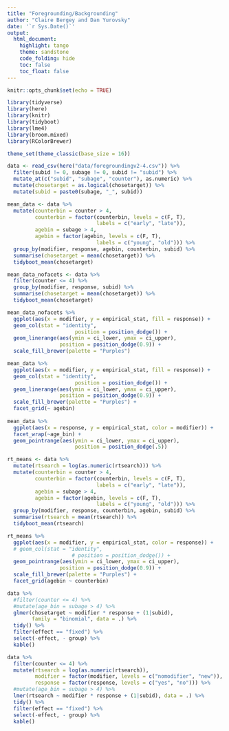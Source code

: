 ```yaml
---
title: "Foregrounding/Backgrounding"
author: "Claire Bergey and Dan Yurovsky"
date: '`r Sys.Date()`'
output:
  html_document:
    highlight: tango
    theme: sandstone
    code_folding: hide
    toc: false
    toc_float: false
---
```


```r
knitr::opts_chunk$set(echo = TRUE)
```

```r
library(tidyverse)
library(here)
library(knitr)
library(tidyboot)
library(lme4)
library(broom.mixed)
library(RColorBrewer)

theme_set(theme_classic(base_size = 16))
```

```r
data <- read_csv(here("data/foregroundingv2-4.csv")) %>%
  filter(subid != 0, subage != 0, subid != "subid") %>%
  mutate_at(c("subid", "subage", "counter"), as.numeric) %>%
  mutate(chosetarget = as.logical(chosetarget)) %>%
  mutate(subid = paste0(subage, "_", subid))
```

```r
mean_data <- data %>%
  mutate(counterbin = counter > 4,
         counterbin = factor(counterbin, levels = c(F, T), 
                             labels = c("early", "late")),
         agebin = subage > 4,
         agebin = factor(agebin, levels = c(F, T), 
                             labels = c("young", "old"))) %>%
  group_by(modifier, response, agebin, counterbin, subid) %>%
  summarise(chosetarget = mean(chosetarget)) %>%
  tidyboot_mean(chosetarget) 

mean_data_nofacets <- data %>%
  filter(counter <= 4) %>%
  group_by(modifier, response, subid) %>%
  summarise(chosetarget = mean(chosetarget)) %>%
  tidyboot_mean(chosetarget) 

mean_data_nofacets %>%
  ggplot(aes(x = modifier, y = empirical_stat, fill = response)) + 
  geom_col(stat = "identity",
                      position = position_dodge()) +
  geom_linerange(aes(ymin = ci_lower, ymax = ci_upper),
                 position = position_dodge(0.9)) +
  scale_fill_brewer(palette = "Purples")

mean_data %>%
  ggplot(aes(x = modifier, y = empirical_stat, fill = response)) + 
  geom_col(stat = "identity",
                      position = position_dodge()) +
  geom_linerange(aes(ymin = ci_lower, ymax = ci_upper),
                 position = position_dodge(0.9)) +
  scale_fill_brewer(palette = "Purples") +
  facet_grid(~ agebin)
   
mean_data %>%
  ggplot(aes(x = response, y = empirical_stat, color = modifier)) +
  facet_wrap(~age_bin) + 
  geom_pointrange(aes(ymin = ci_lower, ymax = ci_upper),
                      position = position_dodge(.5)) 
```



```r

rt_means <- data %>%
  mutate(rtsearch = log(as.numeric(rtsearch))) %>%
  mutate(counterbin = counter > 4,
         counterbin = factor(counterbin, levels = c(F, T), 
                             labels = c("early", "late")),
         agebin = subage > 4,
         agebin = factor(agebin, levels = c(F, T), 
                             labels = c("young", "old"))) %>%
  group_by(modifier, response, counterbin, agebin, subid) %>%
  summarise(rtsearch = mean(rtsearch)) %>%
  tidyboot_mean(rtsearch) 

rt_means %>%
  ggplot(aes(x = modifier, y = empirical_stat, color = response)) + 
  # geom_col(stat = "identity",
                     # position = position_dodge()) +
  geom_pointrange(aes(ymin = ci_lower, ymax = ci_upper),
                 position = position_dodge(0.9)) +
  scale_fill_brewer(palette = "Purples") +
  facet_grid(agebin ~ counterbin)


```


```r
data %>%
  #filter(counter <= 4) %>%
  #mutate(age_bin = subage > 4) %>%
  glmer(chosetarget ~ modifier * response + (1|subid),
        family = "binomial", data = .) %>%
  tidy() %>%
  filter(effect == "fixed") %>%
  select(-effect, - group) %>%
  kable()

data %>%
  filter(counter <= 4) %>%
  mutate(rtsearch = log(as.numeric(rtsearch)),
         modifier = factor(modifier, levels = c("nomodifier", "new")),
         response = factor(response, levels = c("yes", "no"))) %>%
  #mutate(age_bin = subage > 4) %>% 
  lmer(rtsearch ~ modifier * response + (1|subid), data = .) %>%
  tidy() %>%
  filter(effect == "fixed") %>%
  select(-effect, - group) %>%
  kable()
```

